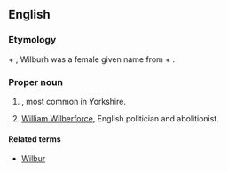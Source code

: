==English==

===Etymology===
{{etyl|ang|en}} {{term|Wilburh|lang=ang}} + {{term|foss||ditch|lang=ang}}; Wilburh was a female given name from {{term|wil||will|lang=ang}} + {{term|burh||fortress|lang=ang}}.

===Proper noun===
{{en-proper noun}}

# {{surname|A=An|English|from=Old English|dot=}}, most common in Yorkshire.
# [[w:William Wilberforce|William Wilberforce]], English politician and abolitionist.

====Related terms====
* [[Wilbur]]